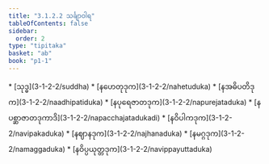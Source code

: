 ```yaml
---
title: "3.1.2.2 သင်္ချာဝါရ"
tableOfContents: false
sidebar:
  order: 2
type: "tipitaka"
basket: "ab"
book: "p1-1"
---
```



<DynamicBreadcrumb />



<TableOfContents book="p1-1" section="3.1.2.2">
* [သုဒ္ဓ](3-1-2-2/suddha)
* [နဟေတုဒုက](3-1-2-2/nahetuduka)
* [နအဓိပတိဒုက](3-1-2-2/naadhipatiduka)
* [နပုရေဇာတဒုက](3-1-2-2/napurejataduka)
* [နပစ္ဆာဇာတဒုကာဒိ](3-1-2-2/napacchajatadukadi)
* [နဝိပါကဒုက](3-1-2-2/navipakaduka)
* [နဈာနဒုက](3-1-2-2/najhanaduka)
* [နမဂ္ဂဒုက](3-1-2-2/namaggaduka)
* [နဝိပ္ပယုတ္တဒုက](3-1-2-2/navippayuttaduka)
</TableOfContents>